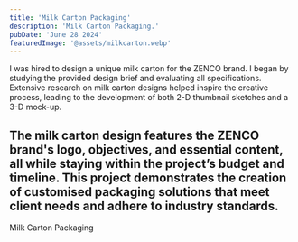 ```yaml
---
title: 'Milk Carton Packaging'
description: 'Milk Carton Packaging.'
pubDate: 'June 28 2024'
featuredImage: '@assets/milkcarton.webp'
---
```


I was hired to design a unique milk carton for the ZENCO brand. I began by studying the provided design brief and evaluating all specifications. Extensive research on milk carton designs helped inspire the creative process, leading to the development of both 2-D thumbnail sketches and a 3-D mock-up.

The milk carton design features the ZENCO brand's logo, objectives, and essential content, all while staying within the project’s budget and timeline. This project demonstrates the creation of customised packaging solutions that meet client needs and adhere to industry standards.
---



<ProjectImage path={image1} alt="Milk Carton Packagingd"/>
<ProjectImage path={image2} alt="Milk Carton Packaging"/>


Milk Carton Packaging 
